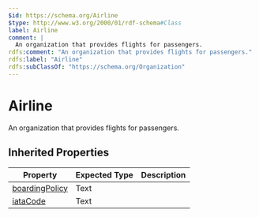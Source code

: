 ```yaml
---
$id: https://schema.org/Airline
$type: http://www.w3.org/2000/01/rdf-schema#Class
label: Airline
comment: |
  An organization that provides flights for passengers.
rdfs:comment: "An organization that provides flights for passengers."
rdfs:label: "Airline"
rdfs:subClassOf: "https://schema.org/Organization"
---
```


# Airline

An organization that provides flights for passengers.

## Inherited Properties

| Property | Expected Type | Description |
| --- | --- | --- |
| [boardingPolicy](https://schema.org/boardingPolicy) | Text |  |
| [iataCode](https://schema.org/iataCode) | Text |  |
